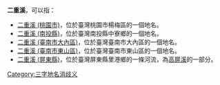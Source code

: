 '''二重溪'''，可以指：
* [[二重溪_(桃園市)|二重溪 (桃園市)]]，位於臺灣桃園市楊梅區的一個地名。
* [[二重溪_(南投縣)|二重溪 (南投縣)]]，位於臺灣南投縣中寮鄉的一個地名。
* [[二重溪_(臺南市大內區)|二重溪 (臺南市大內區)]]，位於臺灣臺南市大內區的一個地名。
* [[二重溪_(臺南市東山區)|二重溪 (臺南市東山區)]]，位於臺灣臺南市東山區的一個地名。
* [[二重溪_(屏東縣)|二重溪 (屏東縣)]]，位於臺灣屏東縣里港鄉的一條河流，為[[高屏溪|高屏溪]]的一部分。
{{disambig}}
[[Category:三字地名消歧义|Category:三字地名消歧义]]